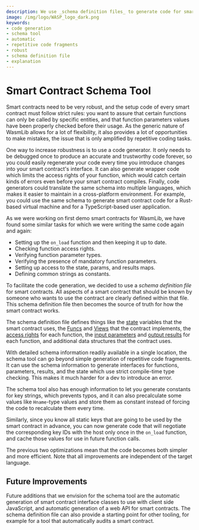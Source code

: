```yaml
---
description: We use _schema definition files_ to generate code for smart contracts, which clearly define all aspects of a smart contract that should be known to its users.
image: /img/logo/WASP_logo_dark.png
keywords:
- code generation
- schema tool
- automatic
- repetitive code fragments
- robust
- schema definition file
- explanation
---
```


# Smart Contract Schema Tool

Smart contracts need to be very robust, and the setup code of every smart contract must follow strict rules: you want to assure that certain functions can only be called by specific entities, and that function parameters values have been properly checked before their usage. As the generic nature of WasmLib allows for a lot of flexibility, it also provides a lot of opportunities to make mistakes, the issue that is only amplified by repetitive coding tasks.

One way to increase robustness is to use a code generator. It only needs to be debugged once to produce an accurate and trustworthy code forever, so you could easily regenerate your code every time you introduce changes into your smart contract's interface. It can also generate wrapper code which limits the access rights of your function, which would catch certain kinds of errors even before your smart contract compiles. Finally, code generators could translate the same schema into multiple languages, which makes it easier to maintain in a cross-platform environment. For example, you could use the same schema to generate smart contract code for a Rust-based virtual machine and for a TypeScript-based user application.

As we were working on first demo smart contracts for WasmLib, we have found some similar tasks for which we were writing the same code again and again:

* Setting up the `on_load` function and then keeping it up to date.
* Checking function access rights.
* Verifying function parameter types.
* Verifying the presence of mandatory function parameters.
* Setting up access to the state, params, and results maps.
* Defining common strings as constants.

To facilitate the code generation, we decided to use a _schema definition file_ for smart contracts. All aspects of a smart contract that should be known by someone who wants to use the contract are clearly defined within that file. This schema definition file then becomes the source of truth for how the smart contract works.

The schema definition file defines things like the [state](state.mdx) variables that the smart contract uses, the [Funcs](funcs.mdx) and [Views](views.mdx) that the contract implements, the [access rights](access.mdx) for each function, the [input parameters](params.mdx) and [output results](results.mdx) for each function, and additional data structures that the contract uses.

With detailed schema information readily available in a single location, the schema tool can go beyond simple generation of repetitive code fragments. It can use the schema information to generate interfaces for functions, parameters, results, and the state which use strict compile-time type checking. This makes it much harder for a dev to introduce an error.

The schema tool also has enough information to let you generate constants for key strings, which prevents typos, and it can also precalculate some values like `Hname`-type values and store them as constant instead of forcing the code to recalculate them every time.

Similarly, since you know all static keys that are going to be used by the smart contract in advance, you can now generate code that will negotiate the corresponding key IDs with the host only once in the `on_load` function, and cache those values for use in future function calls.

The previous two optimizations mean that the code becomes both simpler and more efficient. Note that all improvements are independent of the target language.

## Future Improvements

Future additions that we envision for the schema tool are the automatic generation of smart contract interface classes to use with client side JavaScript, and automatic generation of a web API for smart contracts. The schema definition file can also provide a starting point for other tooling, for example for a tool that automatically audits a smart contract.